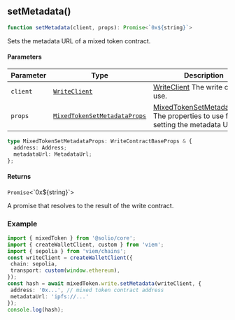 <a id="setMetadata"></a>

## setMetadata()

```ts copy
function setMetadata(client, props): Promise<`0x${string}`>
```

Sets the metadata URL of a mixed token contract.

#### Parameters

| Parameter | Type | Description |
| ------ | ------ | ------ |
| `client` | [`WriteClient`](../../types.mdx#WriteClient) | [WriteClient](../../types.mdx#WriteClient) The write client to use. |
| `props` | [`MixedTokenSetMetadataProps`](set-metadata.mdx#MixedTokenSetMetadataProps) | [MixedTokenSetMetadataProps](set-metadata.mdx#MixedTokenSetMetadataProps) The properties to use for setting the metadata URL. |

<a id="MixedTokenSetMetadataProps"></a>

```ts copy
type MixedTokenSetMetadataProps: WriteContractBaseProps & {
  address: Address;
  metadataUrl: MetadataUrl;
};
```

#### Returns

`Promise`&lt;\`0x$\{string\}\`&gt;

A promise that resolves to the result of the write contract.

### Example

```ts copy filename="mixed-token.ts"
import { mixedToken } from '@solio/core';
import { createWalletClient, custom } from 'viem';
import { sepolia } from 'viem/chains';
const writeClient = createWalletClient({
 chain: sepolia,
 transport: custom(window.ethereum),
});
const hash = await mixedToken.write.setMetadata(writeClient, {
 address: '0x...', // mixed token contract address
 metadataUrl: 'ipfs://...'
});
console.log(hash);
```
